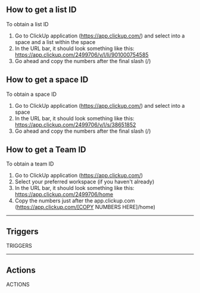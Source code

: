 ## How to get a list ID

To obtain a list ID

1. Go to ClickUp application (https://app.clickup.com/) and select into a space and a list within the space
2. In the URL bar, it should look something like this: https://app.clickup.com/2499706/v/l/li/901000754585
3. Go ahead and copy the numbers after the final slash (/)

## How to get a space ID

To obtain a space ID

1. Go to ClickUp application (https://app.clickup.com/) and select into a space
2. In the URL bar, it should look something like this: https://app.clickup.com/2499706/v/l/s/38651852
3. Go ahead and copy the numbers after the final slash (/)

## How to get a Team ID

To obtain a team ID

1. Go to ClickUp application (https://app.clickup.com/)
2. Select your preferred workspace (if you haven't already)
3. In the URL bar, it should look something like this: https://app.clickup.com/2499706/home
4. Copy the numbers just after the app.clickup.com (https://app.clickup.com/[COPY NUMBERS HERE]/home)

---

## Triggers

TRIGGERS

---

## Actions

ACTIONS
